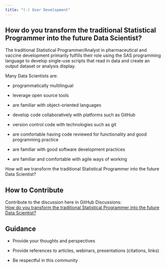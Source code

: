 ```yaml
---
title: "(-) User Development"
---
```


## How do you transform the traditional Statistical Programmer into the future Data Scientist?

The traditional Statistical Programmer/Analyst in pharmaceutical and vaccine development primarily fulfills their role using the SAS programming language to develop single-use scripts that read in data and create an output dataset or analysis display.

Many Data Scientists are:

-   programmatically multilingual

-   leverage open source tools

-   are familiar with object-oriented languages

-   develop code collaboratively with platforms such as GitHub

-   version control code with technologies such as git 

-   are comfortable having code reviewed for functionality and good programming practice

-   are familiar with good software development practices

-   are familiar and comfortable with agile ways of working

How will we transform the traditional Statistical Programmer into the future Data Scientist?

## How to Contribute

Contribute to the discussion here in GitHub Discussions:\
[How do you transform the traditional Statistical Programmer into the future Data Scientist?](https://github.com/phuse-org/OSTCDA/discussions/10-){target="_blank"}

## Guidance

-   Provide your thoughts and perspectives

-   Provide references to articles, webinars, presentations (citations, links)

-   Be respectful in this community
